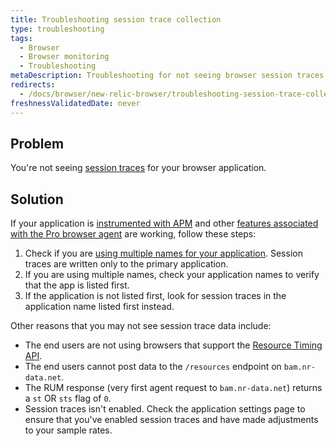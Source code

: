 ```yaml
---
title: Troubleshooting session trace collection
type: troubleshooting
tags:
  - Browser
  - Browser monitoring
  - Troubleshooting
metaDescription: Troubleshooting for not seeing browser session traces.
redirects:
  - /docs/browser/new-relic-browser/troubleshooting-session-trace-collection
freshnessValidatedDate: never
---
```


## Problem

You're not seeing [session traces](/docs/browser/new-relic-browser/browser-pro-features/session-traces-exploring-webpages-life-cycle) for your browser application.

## Solution

If your application is [instrumented with APM](/docs/browser/new-relic-browser/installation-configuration/troubleshooting-browser-monitoring-installation) and other [features associated with the Pro browser agent](/docs/browser/new-relic-browser/browser-pro-features) are working, follow these steps:

1. Check if you are [using multiple names for your application](/docs/apm/new-relic-apm/installation-configuration/using-multiple-names-app). Session traces are written only to the primary application.
2. If you are using multiple names, check your <InlinePopover type="apm"/> application names to verify that the app is listed first.
3. If the application is not listed first, look for session traces in the application name listed first instead.

Other reasons that you may not see session trace data include:

* The end users are not using browsers that support the [Resource Timing API](http://www.w3.org/TR/resource-timing/).
* The end users cannot post data to the `/resources` endpoint on `bam.nr-data.net`.
* The RUM response (very first agent request to `bam.nr-data.net`) returns a `st` OR `sts` flag of `0`.
* Session traces isn't enabled. Check the application settings page to ensure that you've enabled session traces and have made adjustments to your sample rates.
